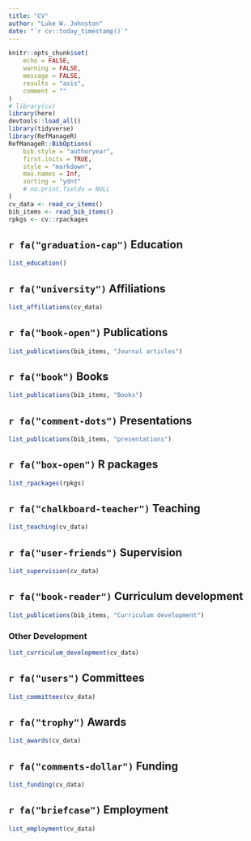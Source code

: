 ```yaml
---
title: "CV"
author: "Luke W. Johnston"
date: "`r cv::today_timestamp()`"
---
```


```r
knitr::opts_chunk$set(
    echo = FALSE,
    warning = FALSE,
    message = FALSE,
    results = "asis",
    comment = ""
)
# library(cv)
library(here)
devtools::load_all()
library(tidyverse)
library(RefManageR)
RefManageR::BibOptions(
    bib.style = "authoryear",
    first.inits = TRUE,
    style = "markdown",
    max.names = Inf,
    sorting = "ydnt"
    # no.print.fields = NULL
)
cv_data <- read_cv_items() 
bib_items <- read_bib_items() 
rpkgs <- cv::rpackages
```

## `r fa("graduation-cap")` Education

```r
list_education()
```

## `r fa("university")` Affiliations

```r
list_affiliations(cv_data)
```

## `r fa("book-open")` Publications

```r
list_publications(bib_items, "Journal articles")
```

## `r fa("book")` Books

```r
list_publications(bib_items, "Books")
```

## `r fa("comment-dots")` Presentations

```r
list_publications(bib_items, "presentations")
```

## `r fa("box-open")` R packages

```r
list_rpackages(rpkgs) 
```

## `r fa("chalkboard-teacher")` Teaching 

```r
list_teaching(cv_data)
```

## `r fa("user-friends")` Supervision

```r
list_supervision(cv_data)
```

## `r fa("book-reader")` Curriculum development

```r
list_publications(bib_items, "Curriculum development")
```

### Other Development

```r
list_curriculum_development(cv_data)
```

## `r fa("users")` Committees

```r
list_committees(cv_data)
```

## `r fa("trophy")` Awards

```r
list_awards(cv_data)
```

## `r fa("comments-dollar")` Funding

```r
list_funding(cv_data)
```

## `r fa("briefcase")` Employment

```r
list_employment(cv_data)
```
